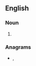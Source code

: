 ==English==

===Noun===
{{head|en|noun plural form}}

# {{plural of|separator|lang=en}}

===Anagrams===
* {{l|en|sea parrots}}, {{l|en|sea-parrots}}